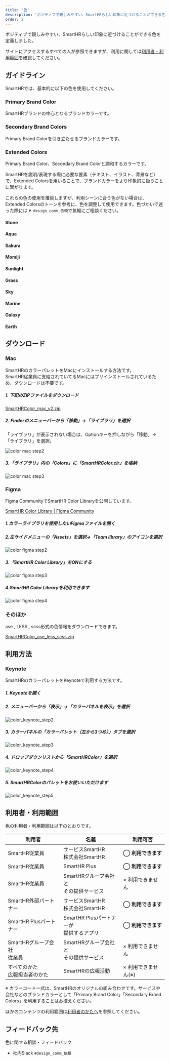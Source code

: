 ```yaml
---
title: '色'
description: 'ポジティブで親しみやすい、SmartHRらしい印象に近づけることができる色を定義しました。SmartHRでは、基本的に以下の色を使用してください。カラーコード一式は、SmartHRのオリジナルの組み合わせです。'
order: 2
---
```



ポジティブで親しみやすい、SmartHRらしい印象に近づけることができる色を定義しました。

サイトにアクセスするすべての人が参照できますが、利用に関しては[利用者・利用範囲](#h2-3)を確認してください。


## ガイドライン

SmartHRでは、基本的に以下の色を使用してください。  

### Primary Brand Color
SmartHRブランドの中心となるブランドカラーです。

<ColorPalettesWrapper>
  <ColorPalette colorValue="#00c4cc" colorName="SmartHR Blue" description="CMYK(70, 0, 30, 0)DIC 96、PANTONE 2397、白地でのテキストへの使用は非推奨です。" />
</ColorPalettesWrapper>

### Secondary Brand Colors
Primary Brand Colorを引き立たせるブランドカラーです。
<ColorPalettesWrapper>
  <ColorPalette colorValue="#23221f" colorName="Black" description="テキストへの使用を推奨します。" />
  <ColorPalette colorValue="#ff9900" colorName="Orange" description="アクセントとしての使用を推奨します。" />
  <ColorPalette colorValue="#ffffff" colorName="White" description="" />
</ColorPalettesWrapper>

### Extended Colors
Primary Brand Color、Secondary Brand Colorと調和するカラーです。

SmartHRを説明/表現する際に必要な要素（テキスト、イラスト、背景など）で、Extended Colorsを用いることで、ブランドカラーをより印象的に扱うことに繋がります。

これらの色の使用を推奨しますが、利用シーンに合う色がない場合は、Extended Colorsのトーンを参考に、色を調整して使用できます。色づかいで迷った際には `# design_comm_依頼`で気軽にご相談ください。

#### Stone
<ColorPalettesWrapper>
  <ColorPalette colorValue="#f8f7f6" colorName="Stone01" description="" />
  <ColorPalette colorValue="#edebe6" colorName="Stone02" description="" />
  <ColorPalette colorValue="#aaa69f" colorName="Stone03" description="" />
  <ColorPalette colorValue="#4e4c49" colorName="Stone04" description="テキストへの利用を推奨します。" />
</ColorPalettesWrapper>

#### Aqua
<ColorPalettesWrapper>
  <ColorPalette colorValue="#d4f4f5" colorName="Aqua01" description="" />
  <ColorPalette colorValue="#69d9de" colorName="Aqua02" description="" />
  <ColorPalette colorValue="#12abb1" colorName="Aqua03" description="" />
  <ColorPalette colorValue="#0f7f85" colorName="Aqua04" description="テキストへの使用を推奨します。" />
</ColorPalettesWrapper>

#### Sakura
<ColorPalettesWrapper>
  <ColorPalette colorValue="#f9e9f7" colorName="Sakura01" description="" />
  <ColorPalette colorValue="#f8b2e1" colorName="Sakura02" description="" />
  <ColorPalette colorValue="#d362af" colorName="Sakura03" description="" />
  <ColorPalette colorValue="#82407c" colorName="Sakura04" description="" />
</ColorPalettesWrapper>

#### Momiji
<ColorPalettesWrapper>
  <ColorPalette colorValue="#ffe7e5" colorName="Momiji01" description="" />
  <ColorPalette colorValue="#ff9e9c" colorName="Momiji02" description="" />
  <ColorPalette colorValue="#ec5a55" colorName="Momiji03" description="" />
  <ColorPalette colorValue="#a53f3f" colorName="Momiji04" description="" />
</ColorPalettesWrapper>

#### Sunlight
<ColorPalettesWrapper>
  <ColorPalette colorValue="#faf2d0" colorName="Sunlight01" description="" />
  <ColorPalette colorValue="#ffee11" colorName="Sunlight02" description="" />
  <ColorPalette colorValue="#ffd74a" colorName="Sunlight03" description="" />
  <ColorPalette colorValue="#f56121" colorName="Sunlight04" description="" />
</ColorPalettesWrapper>

#### Grass
<ColorPalettesWrapper>
  <ColorPalette colorValue="#e6f2c8" colorName="Grass01" description="" />
  <ColorPalette colorValue="#aee26b" colorName="Grass02" description="" />
  <ColorPalette colorValue="#3dcc65" colorName="Grass03" description="" />
  <ColorPalette colorValue="#378445" colorName="Grass04" description="" />
</ColorPalettesWrapper>

#### Sky
<ColorPalettesWrapper>
  <ColorPalette colorValue="#ddf2fb" colorName="Sky01" description="" />
  <ColorPalette colorValue="#8fe2fc" colorName="Sky02" description="" />
  <ColorPalette colorValue="#32b7f0" colorName="Sky03" description="" />
  <ColorPalette colorValue="#1376a0" colorName="Sky04" description="" />
</ColorPalettesWrapper>

#### Marine
<ColorPalettesWrapper>
  <ColorPalette colorValue="#dee9ff" colorName="Marine01" description="" />
  <ColorPalette colorValue="#8ac0ff" colorName="Marine02" description="" />
  <ColorPalette colorValue="#0075e3" colorName="Marine03" description="" />
  <ColorPalette colorValue="#26519f" colorName="Marine04" description="" />
</ColorPalettesWrapper>

#### Galaxy
<ColorPalettesWrapper>
  <ColorPalette colorValue="#eee5fd" colorName="Galaxy01" description="" />
  <ColorPalette colorValue="#9d8ef8" colorName="Galaxy02" description="" />
  <ColorPalette colorValue="#8c5eee" colorName="Galaxy03" description="" />
  <ColorPalette colorValue="#6e4ca6" colorName="Galaxy04" description="" />
</ColorPalettesWrapper>

#### Earth
<ColorPalettesWrapper>
  <ColorPalette colorValue="#fbede1" colorName="Earth01" description="" />
  <ColorPalette colorValue="#f2d3a4" colorName="Earth02" description="" />
  <ColorPalette colorValue="#ba621e" colorName="Earth03" description="" />
  <ColorPalette colorValue="#76533e" colorName="Earth04" description="" />
</ColorPalettesWrapper>

## ダウンロード

### Mac

SmartHRのカラーパレットをMacにインストールする方法です。  
SmartHR従業員に支給されていてるMacにはプリインストールされているため、ダウンロードは不要です。  


##### 1. 下記のZIPファイルをダウンロード

[SmartHRColor_mac_v2.zip](...../public/downloads/SmartHRColor_mac_v2.zip)

##### 2. Finderのメニューバーから「移動」→「ライブラリ」を選択

「ライブラリ」が表示されない場合は、Optionキーを押しながら「移動」→「ライブラリ」を選択。

![color mac step2](./images/color_mac_step2.png)

##### 3.「ライブラリ」内の「Colors」に「SmartHRColor.clr」を格納

![color mac step3](./images/color_mac_step3.png)

### Figma

Figma CommunityでSmartHR Color Libraryを公開しています。

[SmartHR Color Library | Figma Community](https://www.figma.com/community/file/1072452407633827459/SmartHR-Color-Library)


##### 1.カラーライブラリを使用したいFigmaファイルを開く

##### 2.左サイドメニューの「Assets」を選択→「Team library」のアイコンを選択

![color figma step2](./images/color_figma_step2.png)

##### 3.「SmartHR Color Library」をONにする

![color figma step3](./images/color_figma_step3.png)

##### 4.SmartHR Color Libraryを利用できます

![color figma step4](./images/color_figma_step4.png)


### そのほか

ase , LESS , scss形式の色情報をダウンロードできます。

[SmartHRColor_ase_less_scss.zip](/SmartHRColor_ase_less_scss.zip)


## 利用方法
### Keynote

SmartHRのカラーパレットをKeynoteで利用する方法です。  

##### 1. Keynoteを開く

##### 2. メニューバーから「表示」→「カラーパネルを表示」を選択

![color_keynote_step2](./images/color_keynote_step2.png)

##### 3. カラーパネルの「カラーパレット（左から3つめ）」タブを選択

![color_keynote_step3](./images/color_keynote_step3.png)

##### 4. ドロップダウンリストから「SmartHRColor」を選択

![color_keynote_step4](./images/color_keynote_step4.png)

##### 5. SmartHRColorのパレットをお使いいただけます

![color_keynote_step5](./images/color_keynote_step5.png)


## 利用者・利用範囲
色の利用者・利用範囲は以下のとおりです。

  <table>
    <thead>
      <tr>
        <th>利用者</th>
        <th>名義</th>
        <th>利用可否</th>
      </tr>
    </thead>
    <tbody>
      <tr>
        <td>SmartHR従業員</td>
        <td>サービスSmartHR<br/>株式会社SmartHR</td>
        <td><strong>◯ 利用できます</strong></td>
      </tr>
      <tr>
        <td>SmartHR従業員</td>
        <td>SmartHR Plus</td>
        <td><strong>◯ 利用できます</strong></td>
      </tr>
      <tr>
        <td>SmartHR従業員</td>
        <td>SmartHRグループ会社と<br/>その提供サービス</td>
        <td>× 利用できません</td>
      </tr>
      <tr>
        <td>SmartHR外部パートナー</td>
        <td>サービスSmartHR<br/>株式会社SmartHR</td>
        <td><strong>◯ 利用できます</strong></td>
      </tr>
      <tr>
        <td>SmartHR Plusパートナー</td>
        <td>SmartHR Plusパートナーが<br/>提供するアプリ</td>
        <td><strong>◯ 利用できます</strong></td>
      </tr>
      <tr>
        <td>SmartHRグループ会社<br/>従業員</td>
        <td>SmartHRグループ会社と<br/>その提供サービス</td>
        <td>× 利用できません</td>
      </tr>
      <tr>
        <td>すべてのかた<br/>広報担当者のかた</td>
        <td>SmartHRの広報活動</td>
        <td>× 利用できません(※)</td>
      </tr>
    </tbody>
  </table>

※ カラーコード一式は、SmartHRのオリジナルの組み合わせです。サービスや会社などのブランドカラーとして「Primary Brand Color」「Secondary Brand Colors」を利用することはお控えください。

ほかのコンテンツの利用範囲は[利用者のかたへ](/introduction/user/)を参照してください。

## フィードバック先
色に関する相談・フィードバック

- 社内Slack `#design_comm_依頼`
